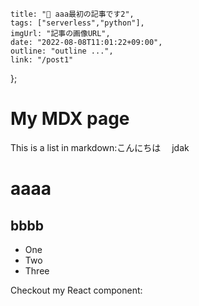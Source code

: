     title: "🕺 aaa最初の記事です2",
    tags: ["serverless","python"],
    imgUrl: "記事の画像URL",
    date: "2022-08-08T11:01:22+09:00",
    outline: "outline ...",
    link: "/post1"
};

# My MDX page

This is a list in markdown:こんにちは　
jdak

# aaaa
## bbbb
- One
- Two
- Three

Checkout my React component:
